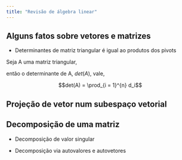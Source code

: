```yaml
---
title: "Revisão de álgebra linear"
---
```

## Alguns fatos sobre vetores e matrizes

- Determinantes de matriz triangular é igual ao produtos dos pivots

Seja A uma matriz triangular,

\begin{gather*}
A =  \begin{bmatrix}
   d_1 &   * &   * \\
       & d_2 &   * \\
       &     & d_3 \\
   \end{bmatrix}
\end{gather*}

então o determinante de A, $det(A)$, vale,


$$det(A) = \prod_{i = 1}^{n} d_i$$


## Projeção de vetor num subespaço vetorial

## Decomposição de uma matriz

- Decomposição de valor singular

- Decomposição via autovalores e autovetores
